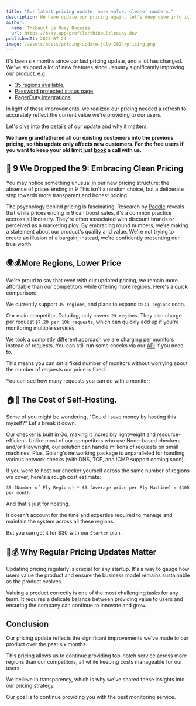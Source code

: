 ```yaml
---
title: "Our latest pricing update: more value, cleaner numbers."
description: We have update our pricing again, let's deep dive into it.
author:
  name: Thibault Le Ouay Ducasse
  url: https://bsky.app/profile/thibaultleouay.dev
publishedAt: 2024-07-24
image: /assets/posts/pricing-update-july-2024/pricing.png
---
```



It's been six months since our last pricing update, and a lot has changed. We've shipped a lot of new features  since January significantly improving our product, e.g :
- [35 regions available](/changelog/more-regions),
- [Password protected status page](/changelog/password-protected-status-page),
- [PagerDuty integrations](/changelog/pagerduty-integration)


In light of these improvements, we realized our pricing needed a refresh to accurately reflect the current value we're providing to our users.

Let's dive into the details of our update and why it matters.

**We have grandfathered all our existing customers into the previous pricing, so this update only affects new customers. For the free users if you want to keep your old limit just [book](https://cal.com/team/openstatus/15min) a call with us.**

## 🫳 9 We Dropped the 9: Embracing Clean Pricing

You may notice something unusual in our new pricing structure: the absence of prices ending in 9 This isn't a random choice, but a deliberate step towards more transparent and honest pricing.

The psychology behind pricing is fascinating. Research by [Paddle](https://www.paddle.com/blog/end-prices-in-9s) reveals that while prices ending in 9 can boost sales, it's a common practice accross all industry. They're often associated with discount brands or perceived as a marketing ploy. By embracing round numbers, we're making a statement about our product's quality and value. We're not trying to create an illusion of a bargain; instead, we're confidently presenting our true worth.

## 🌍💰More Regions, Lower Price

We're proud to say that even with our updated pricing, we remain more affordable than our competitors while offering more regions. Here's a quick comparison:

We currently support `35 regions`, and plans to expand to `41 regions` soon.

Our main competitor, Datadog, only covers `29 regions`. They also charge per request `$7.20 per 10k requests`, which can quickly add up if you're monitoring multiple services.

We took a completly different approach we are charging per monitors instead of requests. You can still run some checks via our [API](https://api.openstatus.dev/v1#tag/monitor/POST/monitor/:id/trigger) if you need to.

This means you can set a fixed number of monitors without worrying about the number of requests our price is fixed.

You can see how many requests you can do with a monitor:

<PricingSlider />


## 🏠💸 The Cost of Self-Hosting.

Some of you might be wondering, "Could I save money by hosting this myself?" Let's break it down.

Our checker is built in Go, making it incredibly lightweight and resource-efficient.
Unlike most of our competitors who use Node-based checkers and/or Playwright, our solution can handle millions of requests on small machines.
Plus, Golang's networking package is unparalleled for handling various network checks (with DNS, TCP, and ICMP support coming soon).

If you were to host our checker yourself across the same number of regions we cover, here's a rough cost estimate:

```
35 (Number of Fly Regions) * $3 (Average price per Fly Machine) = $105 per month
```


And that's just for hosting.

It doesn't account for the time and expertise required to manage and maintain the system across all these regions.

But you can get it for $30 with our `Starter` plan.

## 🔄💰 Why Regular Pricing Updates Matter

Updating pricing regularly is crucial for any startup. It's a way to gauge how users value the product and ensure the business model remains sustainable as the product evolves.

Valuing a product correctly is one of the most challenging tasks for any team.
It requires a delicate balance between providing value to users and ensuring the company can continue to innovate and grow.

## Conclusion


Our pricing update reflects the significant improvements we've made to our product over the past six months.

This pricing allows us to continue providing top-notch service across more regions than our competitors, all while keeping costs manageable for our users.

We believe in transparency, which is why we've shared these insights into our pricing strategy.

Our goal is to continue providing you with the best monitoring service.
